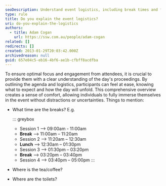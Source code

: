 ```yaml
---
seoDescription: Understand event logistics, including break times and facilities, to ensure a seamless experience for attendees.
type: rule
title: Do you explain the event logistics?
uri: do-you-explain-the-logistics
authors:
  - title: Adam Cogan
    url: https://ssw.com.au/people/adam-cogan
related: []
redirects: []
created: 2013-01-29T20:03:42.000Z
archivedreason: null
guid: 657e04c5-eb16-4bf6-ae1b-cfbff8acdfba
---
```


To ensure optimal focus and engagement from attendees, it is crucial to provide them with a clear understanding of the day's proceedings. By outlining the agenda and logistics, participants can feel at ease, knowing what to expect and how the day will unfold. This comprehensive overview creates a sense of comfort, allowing individuals to fully immerse themselves in the event without distractions or uncertainties.
Things to mention:

- What time are the breaks?
  E.g.

  ::: greybox

  - Session 1 --> 09:00am - 11:00am
  - **Break** --> 11:00am – 11:20am
  - Session 2 --> 11:20am – 12:30am
  - **Lunch** --> 12:30am – 01:30pm
  - Session 3 --> 01:30pm – 03:20pm
  - **Break** --> 03:20pm – 03:40pm
  - Session 4 --> 03:40pm – 05:00pm
    :::

- Where is the tea/coffee?
- Where are the toilets?